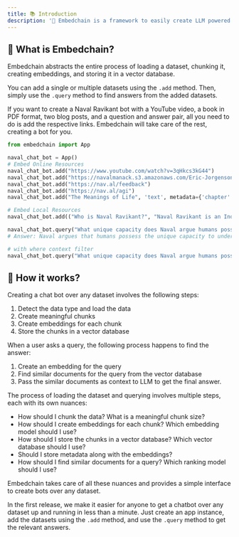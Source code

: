 ```yaml
---
title: 📚 Introduction
description: '📝 Embedchain is a framework to easily create LLM powered bots over any dataset.'
---
```


## 🤔 What is Embedchain?

Embedchain abstracts the entire process of loading a dataset, chunking it, creating embeddings, and storing it in a vector database.

You can add a single or multiple datasets using the `.add` method. Then, simply use the `.query` method to find answers from the added datasets.

If you want to create a Naval Ravikant bot with a YouTube video, a book in PDF format, two blog posts, and a question and answer pair, all you need to do is add the respective links. Embedchain will take care of the rest, creating a bot for you.

```python
from embedchain import App

naval_chat_bot = App()
# Embed Online Resources
naval_chat_bot.add("https://www.youtube.com/watch?v=3qHkcs3kG44")
naval_chat_bot.add("https://navalmanack.s3.amazonaws.com/Eric-Jorgenson_The-Almanack-of-Naval-Ravikant_Final.pdf")
naval_chat_bot.add("https://nav.al/feedback")
naval_chat_bot.add("https://nav.al/agi")
naval_chat_bot.add("The Meanings of Life", 'text', metadata={'chapter': 'philosphy'})

# Embed Local Resources
naval_chat_bot.add(("Who is Naval Ravikant?", "Naval Ravikant is an Indian-American entrepreneur and investor."))

naval_chat_bot.query("What unique capacity does Naval argue humans possess when it comes to understanding explanations or concepts?")
# Answer: Naval argues that humans possess the unique capacity to understand explanations or concepts to the maximum extent possible in this physical reality.

# with where context filter
naval_chat_bot.query("What unique capacity does Naval argue humans possess when it comes to understanding explanations or concepts?", where={'chapter': 'philosophy'})
```

## 🚀 How it works?

Creating a chat bot over any dataset involves the following steps:

1. Detect the data type and load the data
2. Create meaningful chunks
3. Create embeddings for each chunk
4. Store the chunks in a vector database

When a user asks a query, the following process happens to find the answer:

1. Create an embedding for the query
2. Find similar documents for the query from the vector database
3. Pass the similar documents as context to LLM to get the final answer.

The process of loading the dataset and querying involves multiple steps, each with its own nuances:

- How should I chunk the data? What is a meaningful chunk size?
- How should I create embeddings for each chunk? Which embedding model should I use?
- How should I store the chunks in a vector database? Which vector database should I use?
- Should I store metadata along with the embeddings?
- How should I find similar documents for a query? Which ranking model should I use?

Embedchain takes care of all these nuances and provides a simple interface to create bots over any dataset.

In the first release, we make it easier for anyone to get a chatbot over any dataset up and running in less than a minute. Just create an app instance, add the datasets using the `.add` method, and use the `.query` method to get the relevant answers.
